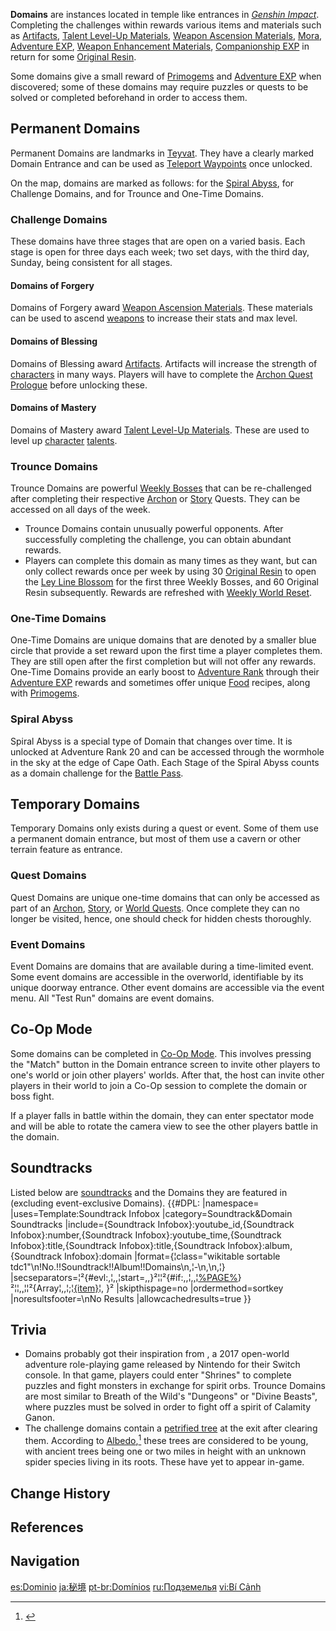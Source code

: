 {{Stub|Verify unlock requirements. Players are able to play in domains with low AR than what is listed in-game/in the wiki. Unlock requirements may be related to completing quests than player's AR.}}
{{CustomTabs
|tab1=Overview
|tab2=List
}}
{{Terminology Infobox
|image        = <gallery>
Emblem Domains.png|Emblem
Domain Entrance.png|Domain Entrance
</gallery>
|type         = Game Systems
}}
'''Domains''' are instances located in temple like entrances in ''[[Genshin Impact]]''. Completing the challenges within rewards various items and materials such as [[Artifacts]], [[Talent Level-Up Materials]], [[Weapon Ascension Materials]], [[Mora]], [[Adventure EXP]], [[Weapon Enhancement Materials]], [[Companionship EXP]] in return for some [[Original Resin]].

Some domains give a small reward of [[Primogem]]s and [[Adventure EXP]] when discovered; some of these domains may require puzzles or quests to be solved or completed beforehand in order to access them.

==Permanent Domains==
Permanent Domains are landmarks in [[Teyvat]]. They have a clearly marked Domain Entrance and can be used as [[Teleport Waypoints]] once unlocked.

On the map, domains are marked as follows: {{Item|Spiral Abyss|20|type=UI|notext=1}} for the [[Spiral Abyss]], {{Item|Challenge Domains|20|type=UI|notext=1}} for Challenge Domains, and {{Item|Domains|20|type=UI|notext=1}} for Trounce and One-Time Domains.

===Challenge Domains===
These domains have three stages that are open on a varied basis. Each stage is open for three days each week; two set days, with the third day, Sunday, being consistent for all stages.

====Domains of Forgery====
{{Main|Domains of Forgery}}
Domains of Forgery award [[Weapon Ascension Materials]]. These materials can be used to ascend [[weapons]] to increase their stats and max level.
{{Domains by Category Gallery|Domains of Forgery}}

====Domains of Blessing====
{{Main|Domains of Blessing}}
Domains of Blessing award [[Artifacts]]. Artifacts will increase the strength of [[character]]s in many ways. Players will have to complete the [[Archon Quest]] [[Prologue]] before unlocking these.
{{Domains by Category Gallery|Domains of Blessing}}

====Domains of Mastery====
{{Main|Domains of Mastery}}
Domains of Mastery award [[Talent Level-Up Materials]]. These are used to level up [[character]] [[talents]].
{{Domains by Category Gallery|Domains of Mastery}}

===Trounce Domains===
{{Main|Trounce Domains}}
Trounce Domains are powerful [[Weekly Bosses]] that can be re-challenged after completing their respective [[Archon Quest|Archon]] or [[Story Quest|Story]] Quests. They can be accessed on all days of the week.
<section begin="trouncerule" />
*Trounce Domains contain unusually powerful opponents. After successfully completing the challenge, you can obtain abundant rewards.
*Players can complete this domain as many times as they want, but can only collect rewards once per week by using 30 [[Original Resin]] to open the [[Ley Line Blossom]] for the first three Weekly Bosses, and 60 Original Resin subsequently. Rewards are refreshed with [[Reset#Weekly World Reset|Weekly World Reset]].<section end="trouncerule" />
{{Domains by Category Gallery|Trounce Domains}}

===One-Time Domains===
{{Main|One-Time Domains}}
One-Time Domains are unique domains that are denoted by a smaller blue circle that provide a set reward upon the first time a player completes them. They are still open after the first completion but will not offer any rewards. One-Time Domains provide an early boost to [[Adventure Rank]] through their [[Adventure EXP]] rewards and sometimes offer unique [[Food]] recipes, along with [[Primogem]]s.

===Spiral Abyss===
{{Main|Spiral Abyss}}
Spiral Abyss is a special type of Domain that changes over time. It is unlocked at Adventure Rank 20 and can be accessed through the wormhole in the sky at the edge of Cape Oath. Each Stage of the Spiral Abyss counts as a domain challenge for the [[Battle Pass]].

==Temporary Domains==
Temporary Domains only exists during a quest or event. Some of them use a permanent domain entrance, but most of them use a cavern or other terrain feature as entrance.

===Quest Domains===
{{Main|Quest Domains}}
Quest Domains are unique one-time domains that can only be accessed as part of an [[Archon Quest|Archon]], [[Story Quest|Story]], or [[World Quest]]s. Once complete they can no longer be visited, hence, one should check for hidden chests thoroughly.

===Event Domains===
{{Main|Event Domains}}
Event Domains are domains that are available during a time-limited event. Some event domains are accessible in the overworld, identifiable by its unique doorway entrance. Other event domains are accessible via the event menu. All "Test Run" domains are event domains.

==Co-Op Mode==
{{Main|Co-Op Mode}}
Some domains can be completed in [[Co-Op Mode]]. This involves pressing the "Match" button in the Domain entrance screen to invite other players to one's world or join other players' worlds. After that, the host can invite other players in their world to join a Co-Op session to complete the domain or boss fight.

If a player falls in battle within the domain, they can enter spectator mode and will be able to rotate the camera view to see the other players battle in the domain.

==Soundtracks==
Listed below are [[soundtrack]]s and the Domains they are featured in (excluding event-exclusive Domains).
<evlplayer w="400" service="youtube"></evlplayer>
{{#DPL:
|namespace=
|uses=Template:Soundtrack Infobox
|category=Soundtrack&Domain Soundtracks
|include={Soundtrack Infobox}:youtube_id,{Soundtrack Infobox}:number,{Soundtrack Infobox}:youtube_time,{Soundtrack Infobox}:title,{Soundtrack Infobox}:title,{Soundtrack Infobox}:album,{Soundtrack Infobox}:domain
|format={¦class="wikitable sortable tdc1"\n!No.!!Soundtrack!!Album!!Domains\n,¦-\n,\n,¦}
|secseparators=¦²{#evl:,¦,,¦start=,,}²¦¦²{#if:,,¦[[%PAGE%|,,]]¦[[%PAGE%]]}²¦¦[[,,]]¦¦²{Array¦,,¦;¦[[{item}]]¦&#44;&nbsp;}²
|skipthispage=no
|ordermethod=sortkey
|noresultsfooter=\nNo Results
|allowcachedresults=true
}}

==Trivia==
*Domains probably got their inspiration from ''{{w|The Legend of Zelda: Breath of the Wild}}'', a 2017 open-world adventure role-playing game released by Nintendo for their Switch console. In that game, players could enter "Shrines" to complete puzzles and fight monsters in exchange for spirit orbs. Trounce Domains are most similar to Breath of the Wild's "Dungeons" or "Divine Beasts", where puzzles must be solved in order to fight off a spirit of Calamity Ganon.
*The challenge domains contain a [[Irminsul|petrified tree]] at the exit after clearing them. According to [[Albedo]],<ref>{{Ref/VO|Albedo|Interesting Things}}</ref> these trees are considered to be young, with ancient trees being one or two miles in height with an unknown spider species living in its roots. These have yet to appear in-game.

==Change History==
{{Change History|1.0}}

==References==
{{Reflist}}

==Navigation==
{{Domain Navbox|state=collapsed}}
{{Combat Navbox|state=collapsed}}
{{Genshin Navbox}}

[[es:Dominio]]
[[ja:秘境]]
[[pt-br:Domínios]]
[[ru:Подземелья]]
[[vi:Bí Cảnh]]